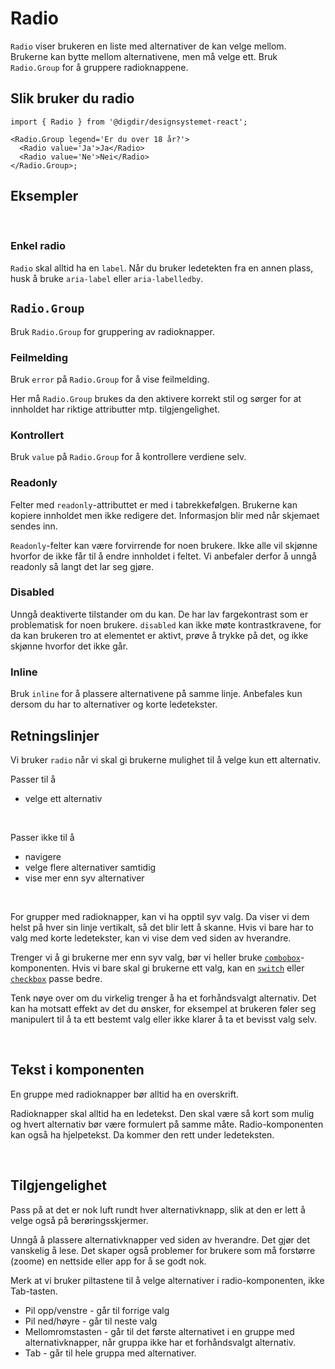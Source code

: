 

<Meta of={RadioStories} />

# Radio

`Radio` viser brukeren en liste med alternativer de kan velge mellom. Brukerne kan bytte mellom alternativene, men må velge ett. Bruk `Radio.Group` for å gruppere radioknappene.

<Primary />
<Controls />

## Slik bruker du radio

```tsx
import { Radio } from '@digdir/designsystemet-react';

<Radio.Group legend='Er du over 18 år?'>
  <Radio value='Ja'>Ja</Radio>
  <Radio value='Ne'>Nei</Radio>
</Radio.Group>;
```

## Eksempler

<br />

### Enkel radio

`Radio` skal alltid ha en `label`. Når du bruker ledetekten fra en annen plass, husk å bruke `aria-label` eller `aria-labelledby`.

<Canvas of={RadioStories.Single} />

## `Radio.Group`

Bruk `Radio.Group` for gruppering av radioknapper.

<Canvas of={RadioGroupStories.Preview} />
<Controls of={RadioGroupStories.Preview} />

### Feilmelding

Bruk `error` på `Radio.Group` for å vise feilmelding.

Her må `Radio.Group` brukes da den aktivere korrekt stil og sørger for at innholdet har riktige attributter mtp. tilgjengelighet.

<Canvas of={RadioGroupStories.Error} />

### Kontrollert

Bruk `value` på `Radio.Group` for å kontrollere verdiene selv.

<Canvas of={RadioGroupStories.Controlled} />

### Readonly

Felter med `readonly`-attributtet er med i tabrekkefølgen. Brukerne kan kopiere innholdet men ikke redigere det. Informasjon blir med når skjemaet sendes inn.

`Readonly`-felter kan være forvirrende for noen brukere. Ikke alle vil skjønne hvorfor de ikke får til å endre innholdet i feltet. Vi anbefaler derfor å unngå readonly så langt det lar seg gjøre.

<Canvas of={RadioGroupStories.ReadOnly} />

### Disabled

Unngå deaktiverte tilstander om du kan. De har lav fargekontrast som er problematisk for noen brukere. `disabled` kan ikke møte kontrastkravene, for da kan brukeren tro at elementet er aktivt, prøve å trykke på det, og ikke skjønne hvorfor det ikke går.

<Canvas of={RadioGroupStories.Disabled} />

### Inline

Bruk `inline` for å plassere alternativene på samme linje. Anbefales kun dersom du har to alternativer og korte ledetekster.

<Canvas of={RadioGroupStories.Inline} />

## Retningslinjer

Vi bruker `radio` når vi skal gi brukerne mulighet til å velge kun ett alternativ.

Passer til å

- velge ett alternativ

<br />

Passer ikke til å

- navigere
- velge flere alternativer samtidig
- vise mer enn syv alternativer

<br />

For grupper med radioknapper, kan vi ha opptil syv valg. Da viser vi dem helst på hver sin linje vertikalt, så det blir lett å skanne. Hvis vi bare har to valg med korte ledetekster, kan vi vise dem ved siden av hverandre.

Trenger vi å gi brukerne mer enn syv valg, bør vi heller bruke [`combobox`](/docs/komponenter-combobox--docs)-komponenten. Hvis vi bare skal gi brukerne ett valg, kan en [`switch`](/docs/komponenter-switch--docs) eller [`checkbox`](/docs/komponenter-checkbox--docs) passe bedre.

Tenk nøye over om du virkelig trenger å ha et forhåndsvalgt alternativ. Det kan ha motsatt effekt av det du ønsker, for eksempel at brukeren føler seg manipulert til å ta ett bestemt valg eller ikke klarer å ta et bevisst valg selv.

<br />

## Tekst i komponenten

En gruppe med radioknapper bør alltid ha en overskrift.

Radioknapper skal alltid ha en ledetekst. Den skal være så kort som mulig og hvert alternativ bør være formulert på samme måte. Radio-komponenten kan også ha hjelpetekst. Da kommer den rett under ledeteksten.

<br />

## Tilgjengelighet

Pass på at det er nok luft rundt hver alternativknapp, slik at den er lett å velge også på berøringsskjermer.

Unngå å plassere alternativknapper ved siden av hverandre. Det gjør det vanskelig å lese. Det skaper også problemer for brukere som må forstørre (zoome) en nettside eller app for å se godt nok.

Merk at vi bruker piltastene til å velge alternativer i radio-komponenten, ikke Tab-tasten.

- Pil opp/venstre - går til forrige valg
- Pil ned/høyre - går til neste valg
- Mellomromstasten - går til det første alternativet i en gruppe med alternativknapper, når gruppa ikke har et forhåndsvalgt alternativ.
- Tab - går til hele gruppa med alternativer.
